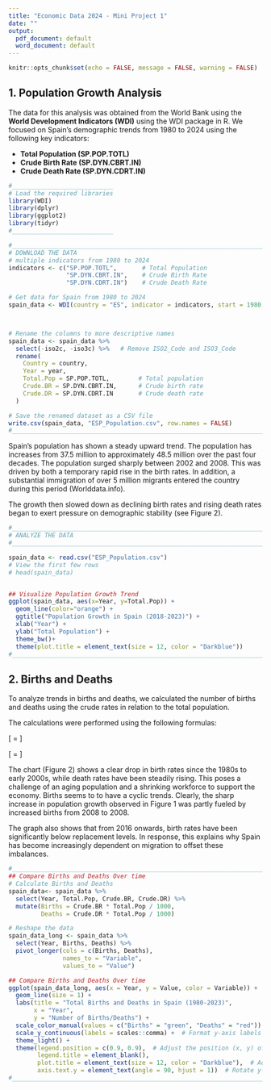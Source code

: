 ```yaml
---
title: "Economic Data 2024 - Mini Project 1"
date: ""
output:
  pdf_document: default
  word_document: default
---
```


```r
knitr::opts_chunk$set(echo = FALSE, message = FALSE, warning = FALSE)
```


## 1. Population Growth Analysis

The data for this analysis was obtained from the World Bank using the **World Development Indicators (WDI)** using the WDI package in R. We focused on Spain’s demographic trends from 1980 to 2024 using the following key indicators:

- **Total Population (SP.POP.TOTL)**
- **Crude Birth Rate (SP.DYN.CBRT.IN)**
- **Crude Death Rate (SP.DYN.CDRT.IN)**


```r
#____________________________
# Load the required libraries
library(WDI)
library(dplyr)
library(ggplot2)
library(tidyr)
#____________________________
```



```r
#____________________________________________________________________________________
# DOWNLOAD THE DATA                                                                 
# multiple indicators from 1980 to 2024
indicators <- c("SP.POP.TOTL",       # Total Population
                "SP.DYN.CBRT.IN",    # Crude Birth Rate
                "SP.DYN.CDRT.IN")    # Crude Death Rate

# Get data for Spain from 1980 to 2024
spain_data <- WDI(country = "ES", indicator = indicators, start = 1980, end = 2024)



# Rename the columns to more descriptive names
spain_data <- spain_data %>%
  select(-iso2c, -iso3c) %>%   # Remove ISO2_Code and ISO3_Code
  rename(
    Country = country,
    Year = year,
    Total.Pop = SP.POP.TOTL,        # Total population
    Crude.BR = SP.DYN.CBRT.IN,      # Crude birth rate
    Crude.DR = SP.DYN.CDRT.IN       # Crude death rate
  )

# Save the renamed dataset as a CSV file
write.csv(spain_data, "ESP_Population.csv", row.names = FALSE)
#_______________________________________________________________________________________

```

Spain's population has shown a steady upward trend. The population has increases from 37.5 million to approximately 48.5 million over the past four decades. The population surged sharply between 2002 and 2008. This was driven by both a temporary rapid rise in the birth rates. In addition, a substantial immigration of over 5 million migrants entered the country during this period (Worlddata.info). 

The growth then slowed down as declining birth rates and rising death rates began to exert pressure on demographic stability (see Figure 2).

```r
#___________________________________________________________________________________
# ANALYZE THE DATA                                                                  
#___________________________________________________________________________________

spain_data <- read.csv("ESP_Population.csv")
# View the first few rows
# head(spain_data)


## Visualize Population Growth Trend
ggplot(spain_data, aes(x=Year, y=Total.Pop)) +
  geom_line(color="orange") +
  ggtitle("Population Growth in Spain (2018-2023)") +
  xlab("Year") +
  ylab("Total Population") +
  theme_bw()+
  theme(plot.title = element_text(size = 12, color = "Darkblue"))
#___________________________________________________________________________________
```


## 2. Births and Deaths

To analyze trends in births and deaths, we calculated the number of births and deaths using the crude rates in relation to the total population. 

The calculations were performed using the following formulas:

\[
\text{Births} = \text{Crude Birth Rate} \times \frac{\text{Total Population}}{1000}
\]

\[
\text{Deaths} = \text{Crude Death Rate} \times \frac{\text{Total Population}}{1000}
\]

The chart (Figure 2) shows a clear drop in birth rates since the 1980s to early 2000s, while death rates have been steadily rising. This poses a challenge of an aging population and a shrinking workforce to support the economy. Births seems to to have a cyclic trends. Clearly, the sharp increase in population growth observed in Figure 1 was partly fueled by increased births from 2008 to 2008.

The graph also shows that from 2016 onwards, birth rates have been significantly below replacement levels. In response, this explains why Spain has become increasingly dependent on migration to offset these imbalances.


```r
#___________________________________________________________________________________
## Compare Births and Deaths Over time
# Calculate Births and Deaths 
spain_data<- spain_data %>%
  select(Year, Total.Pop, Crude.BR, Crude.DR) %>%
  mutate(Births = Crude.BR * Total.Pop / 1000,
         Deaths = Crude.DR * Total.Pop / 1000)

# Reshape the data
spain_data_long <- spain_data %>%
  select(Year, Births, Deaths) %>%
  pivot_longer(cols = c(Births, Deaths), 
               names_to = "Variable", 
               values_to = "Value")

## Compare Births and Deaths Over time
ggplot(spain_data_long, aes(x = Year, y = Value, color = Variable)) +
  geom_line(size = 1) +
  labs(title = "Total Births and Deaths in Spain (1980-2023)",
       x = "Year",
       y = "Number of Births/Deaths") +
  scale_color_manual(values = c("Births" = "green", "Deaths" = "red")) +
  scale_y_continuous(labels = scales::comma) +  # Format y-axis labels with commas
  theme_light() +
  theme(legend.position = c(0.9, 0.9),  # Adjust the position (x, y) of the legend
        legend.title = element_blank(),
        plot.title = element_text(size = 12, color = "Darkblue"),  # Adjust title size
        axis.text.y = element_text(angle = 90, hjust = 1))  # Rotate y-axis text by 90 degrees
#___________________________________________________________________________________
```




